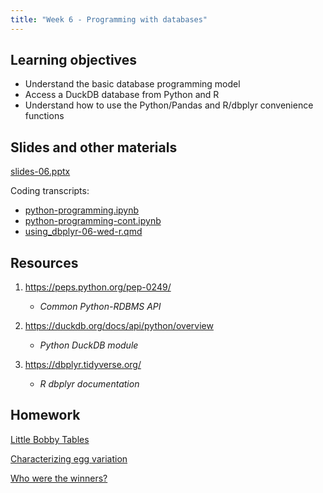 ```yaml
---
title: "Week 6 - Programming with databases"
---
```


## Learning objectives

-   Understand the basic database programming model
-   Access a DuckDB database from Python and R
-   Understand how to use the Python/Pandas and R/dbplyr convenience functions

## Slides and other materials

[slides-06.pptx](slides-06.pptx)

Coding transcripts:

-   [python-programming.ipynb](python-programming.ipynb)
-   [python-programming-cont.ipynb](python-programming-cont.ipynb)
-   [using_dbplyr-06-wed-r.qmd](_code/using_dbplyr-06-wed-r.qmd)

## Resources

1.  <https://peps.python.org/pep-0249/>

    -   *Common Python-RDBMS API*

2.  <https://duckdb.org/docs/api/python/overview>

    -   *Python DuckDB module*

3.  <https://dbplyr.tidyverse.org/>

    -   *R dbplyr documentation*

## Homework

[Little Bobby Tables](hw-06-1.qmd)

[Characterizing egg variation](hw-06-2.qmd)

[Who were the winners?](hw-06-3.qmd)
